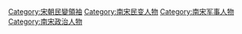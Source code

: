 [[Category:宋朝民變領袖|Category:宋朝民變領袖]]
[[Category:南宋民变人物|Category:南宋民变人物]]
[[Category:南宋军事人物|Category:南宋军事人物]]
[[Category:南宋政治人物|Category:南宋政治人物]]